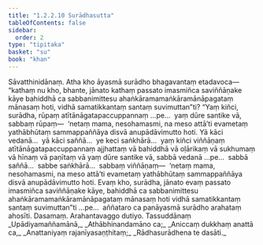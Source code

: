 ```yaml
---
title: "1.2.2.10 Surādhasutta"
tableOfContents: false
sidebar:
  order: 2
type: "tipitaka"
basket: "su"
book: "khan"
---
```



<DynamicBreadcrumb />

<Division number="72" book="khan" bookNo="13" page="66">

<Paragraph number="374" book="khan">
Sāvatthinidānaṃ. Atha kho āyasmā surādho bhagavantaṃ etadavoca—  “kathaṃ nu kho, bhante, jānato kathaṃ passato imasmiñca saviññāṇake kāye bahiddhā ca sabbanimittesu ahaṅkāramamaṅkāramānāpagataṃ mānasaṃ hoti, vidhā samatikkantaṃ santaṃ suvimuttan”ti? “Yaṃ kiñci, surādha, rūpaṃ atītānāgatapaccuppannaṃ …pe…  yaṃ dūre santike vā, sabbaṃ rūpaṃ—  ‘netaṃ mama, nesohamasmi, na meso attā’ti evametaṃ yathābhūtaṃ sammappaññāya disvā anupādāvimutto hoti. Yā kāci vedanā…  yā kāci saññā…  ye keci saṅkhārā…  yaṃ kiñci viññāṇaṃ atītānāgatapaccuppannaṃ ajjhattaṃ vā bahiddhā vā oḷārikaṃ vā sukhumaṃ vā hīnaṃ vā paṇītaṃ vā yaṃ dūre santike vā, sabbā vedanā …pe…  sabbā saññā…  sabbe saṅkhārā…  sabbaṃ viññāṇaṃ—  ‘netaṃ mama, nesohamasmi, na meso attā’ti evametaṃ yathābhūtaṃ sammappaññāya disvā anupādāvimutto hoti. Evaṃ kho, surādha, jānato evaṃ passato imasmiñca saviññāṇake kāye, bahiddhā ca sabbanimittesu ahaṅkāramamaṅkāramānāpagataṃ mānasaṃ hoti vidhā samatikkantaṃ santaṃ suvimuttan”ti …pe…  aññataro ca panāyasmā surādho arahataṃ ahosīti.

</Paragraph>
</Division>

<Paragraph number="375" type="center" book="khan">
Dasamaṃ.



</Paragraph>

<Paragraph number="376" type="center" book="khan">
Arahantavaggo dutiyo.



</Paragraph>

<Paragraph number="377" type="center" book="khan">
Tassuddānaṃ


</Paragraph>

<Paragraph number="378" type="verses" book="khan">
_Upādiyamaññamānā,_  
_Athābhinandamāno ca;_  
_Aniccaṃ dukkhaṃ anattā ca,_  
_Anattaniyaṃ rajanīyasaṇṭhitaṃ;_  
_Rādhasurādhena te dasāti._
</Paragraph>